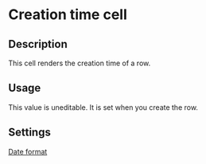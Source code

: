 # Creation time cell

## Description

This cell renders the creation time of a row.

## Usage

This value is uneditable. It is set when you create the row.

## Settings

[Date format](../../../features/table/column-settings#linking-loom-files#date-format)
